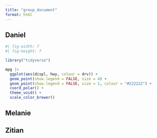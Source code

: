 ```yaml
---
title: "group_document"
format: html
---
```


## Daniel

```r
#| fig-width: 7
#| fig-height: 7

library("tidyverse")

mpg |>
  ggplot(aes(displ, hwy, colour = drv)) + 
  geom_point(show.legend = FALSE, size = 4) + 
  geom_point(show.legend = FALSE, size = 1, colour = "#222222") + 
  coord_polar() + 
  theme_void() + 
  scale_color_brewer()
```

## Melanie

## Zitian
